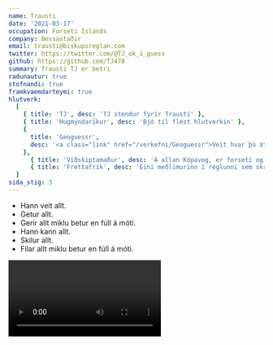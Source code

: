 ```yaml
---
name: Trausti
date: '2021-03-17'
occupation: Forseti Íslands
company: Bessastaðir
email: trausti@biskupsreglan.com
twitter: https://twitter.com/@TJ_ok_i_guess
github: https://github.com/TJ478
summary: Trausti TJ er betri
radunautur: true
stofnandi: true
framkvaemdarteymi: true
hlutverk:
  [
    { title: 'TJ', desc: 'TJ stendur fyrir Trausti' },
    { title: 'Hugmyndaríkur', desc: 'Bjó til flest hlutverkin' },
    {
      title: 'Geoguessr',
      desc: '<a class="link" href="/verkefni/Geoguessr">Veit hvar þú átt heima</a>',
    },
      { title: 'Viðskiptamaður', desc: 'Á allan Kópavog, er forseti og stjórnar TJ fyrirtækjunum'},
      { title: 'Fréttafrík', desc: 'Eini meðlimurinn í reglunni sem skrifar fréttir fyrir hana dagsdaglega'},
  ]
sida_stig: 3
---
```


- Hann veit allt.
- Getur allt.
- Gerir allt miklu betur en fúll á móti.
- Hann kann allt.
- Skilur allt.
- Fílar allt miklu betur en fúll á móti.

<Video id="ZAOh20OPs5M" />

<Video id="G3X_TT3dV1A" />

- [Keyrum inn í hávaðann](https://www.youtube.com/watch?v=x9DozB8Qeyc&ab_channel=TJ)

- [Hávaðatíminn](https://youtu.be/UFdZtcd66DM)
